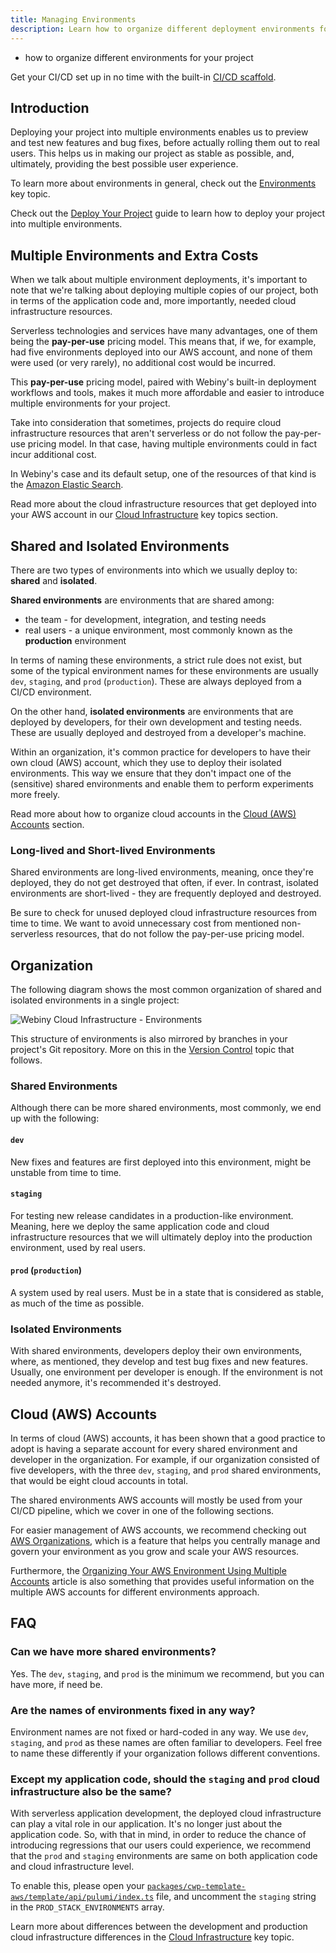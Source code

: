 ```yaml
---
title: Managing Environments
description: Learn how to organize different deployment environments for your project
---
```



<Alert type="success" title="What you'll learn">

- how to organize different environments for your project

</Alert>

<Alert type="info">

Get your CI/CD set up in no time with the built-in [CI/CD scaffold](/docs/{version}/core-development-concepts/ci-cd/setup).

</Alert>

## Introduction

Deploying your project into multiple environments enables us to preview and test new features and bug fixes, before actually rolling them out to real users. This helps us in making our project as stable as possible, and, ultimately, providing the best possible user experience.

<Alert type="info">

To learn more about environments in general, check out the [Environments](/docs/{version}/infrastructure/basics/environments) key topic.

</Alert>

<Alert type="success">

Check out the [Deploy Your Project](/docs/{version}/core-development-concepts/basics/project-deployment) guide to learn how to deploy your project into multiple environments.

</Alert>

## Multiple Environments and Extra Costs

When we talk about multiple environment deployments, it's important to note that we're talking about deploying multiple copies of our project, both in terms of the application code and, more importantly, needed cloud infrastructure resources.

Serverless technologies and services have many advantages, one of them being the **pay-per-use** pricing model. This means that, if we, for example, had five environments deployed into our AWS account, and none of them were used (or very rarely), no additional cost would be incurred.

This **pay-per-use** pricing model, paired with Webiny's built-in deployment workflows and tools, makes it much more affordable and easier to introduce multiple environments for your project.

<Alert type="warning" title="Non-Serverless Resources">

Take into consideration that sometimes, projects do require cloud infrastructure resources that aren't serverless or do not follow the pay-per-use pricing model. In that case, having multiple environments could in fact incur additional cost.

In Webiny's case and its default setup, one of the resources of that kind is the [Amazon Elastic Search](https://aws.amazon.com/elasticsearch-service/pricing/).

</Alert>

<Alert type="info">

Read more about the cloud infrastructure resources that get deployed into your AWS account in our [Cloud Infrastructure](/docs/{version}/architecture/introduction) key topics section.

</Alert>

## Shared and Isolated Environments

There are two types of environments into which we usually deploy to: **shared** and **isolated**.

**Shared environments** are environments that are shared among:

- the team - for development, integration, and testing needs
- real users - a unique environment, most commonly known as the **production** environment

In terms of naming these environments, a strict rule does not exist, but some of the typical environment names for these environments are usually `dev`, `staging`, and `prod` (`production`). These are always deployed from a CI/CD environment.

On the other hand, **isolated environments** are environments that are deployed by developers, for their own development and testing needs. These are usually deployed and destroyed from a developer's machine.

<Alert type="info">

Within an organization, it's common practice for developers to have their own cloud (AWS) account, which they use to deploy their isolated environments. This way we ensure that they don't impact one of the (sensitive) shared environments and enable them to perform experiments more freely.

Read more about how to organize cloud accounts in the [Cloud (AWS) Accounts](/docs/{version}/core-development-concepts/ci-cd/environments#cloud-aws-accounts) section.

</Alert>

### Long-lived and Short-lived Environments

Shared environments are long-lived environments, meaning, once they're deployed, they do not get destroyed that often, if ever. In contrast, isolated environments are short-lived - they are frequently deployed and destroyed.

<Alert type="warning" title="Caution">

Be sure to check for unused deployed cloud infrastructure resources from time to time. We want to avoid unnecessary cost from mentioned non-serverless resources, that do not follow the pay-per-use pricing model.

</Alert>

## Organization

The following diagram shows the most common organization of shared and isolated environments in a single project:

![Webiny Cloud Infrastructure - Environments](./assets/environments/environments.png)

<Alert type="info">

This structure of environments is also mirrored by branches in your project's Git repository. More on this in the [Version Control](/docs/{version}/core-development-concepts/ci-cd/version-control) topic that follows.

</Alert>

### Shared Environments

Although there can be more shared environments, most commonly, we end up with the following:

#### `dev`

New fixes and features are first deployed into this environment, might be unstable from time to time.

#### `staging`

For testing new release candidates in a production-like environment. Meaning, here we deploy the same application code and cloud infrastructure resources that we will ultimately deploy into the production environment, used by real users.

#### `prod` (`production`)

A system used by real users. Must be in a state that is considered as stable, as much of the time as possible.

### Isolated Environments

With shared environments, developers deploy their own environments, where, as mentioned, they develop and test bug fixes and new features. Usually, one environment per developer is enough. If the environment is not needed anymore, it's recommended it's destroyed.

## Cloud (AWS) Accounts

In terms of cloud (AWS) accounts, it has been shown that a good practice to adopt is having a separate account for every shared environment and developer in the organization. For example, if our organization consisted of five developers, with the three `dev`, `staging`, and `prod` shared environments, that would be eight cloud accounts in total.

<Alert type="info">

The shared environments AWS accounts will mostly be used from your CI/CD pipeline, which we cover in one of the following sections.

</Alert>

<Alert type="success">

For easier management of AWS accounts, we recommend checking out [AWS Organizations](https://aws.amazon.com/organizations/), which is a feature that helps you centrally manage and govern your environment as you grow and scale your AWS resources.

Furthermore, the [Organizing Your AWS Environment Using Multiple Accounts](https://docs.aws.amazon.com/whitepapers/latest/organizing-your-aws-environment/organizing-your-aws-environment.html) article is also something that provides useful information on the multiple AWS accounts for different environments approach.

</Alert>

## FAQ

### Can we have more shared environments?

Yes. The `dev`, `staging`, and `prod` is the minimum we recommend, but you can have more, if need be.

### Are the names of environments fixed in any way?

Environment names are not fixed or hard-coded in any way. We use `dev`, `staging`, and `prod` as these names are often familiar to developers. Feel free to name these differently if your organization follows different conventions.

### Except my application code, should the `staging` and `prod` cloud infrastructure also be the same?

With serverless application development, the deployed cloud infrastructure can play a vital role in our application. It's no longer just about the application code. So, with that in mind, in order to reduce the chance of introducing regressions that our users could experience, we recommend that the `prod` and `staging` environments are same on both application code and cloud infrastructure level.

To enable this, please open your [`packages/cwp-template-aws/template/api/pulumi/index.ts`](https://github.com/webiny/webiny-js/blob/next/packages/cwp-template-aws/template/api/pulumi/index.ts#L7) file, and uncomment the `staging` string in the `PROD_STACK_ENVIRONMENTS` array.

<Alert type="info">

Learn more about differences between the development and production cloud infrastructure differences in the [Cloud Infrastructure](/docs/5.28.x/architecture/api/introduction#different-cloud-infrastructure-setups) key topic.

</Alert>
